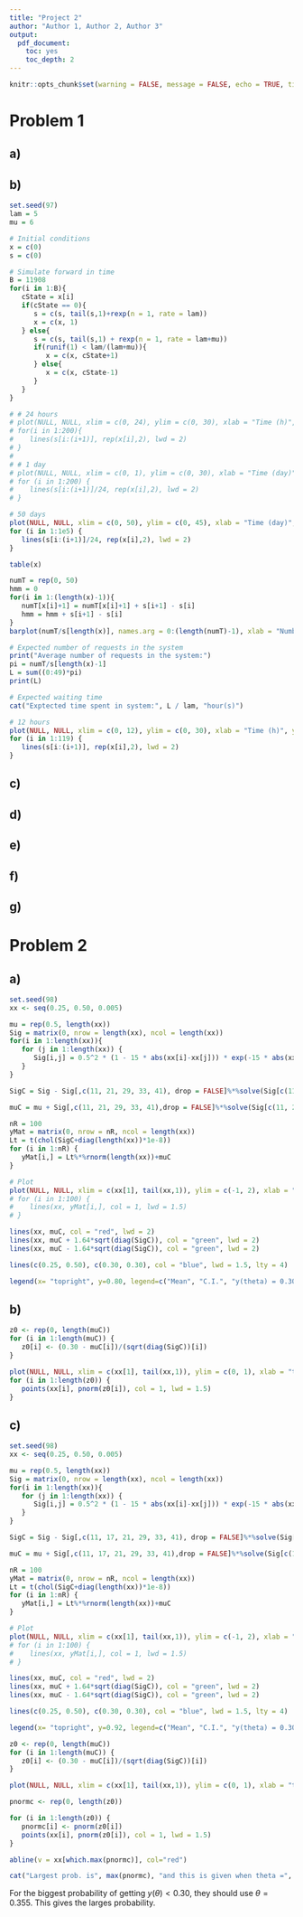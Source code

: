 ```yaml
---
title: "Project 2"
author: "Author 1, Author 2, Author 3"
output: 
  pdf_document: 
    toc: yes
    toc_depth: 2
---
```


```r
knitr::opts_chunk$set(warning = FALSE, message = FALSE, echo = TRUE, tidy.opts = list(width.cutoff = 60), tidy = TRUE)
```

\newpage

# Problem 1

## a)

## b)

```r
set.seed(97)
lam = 5
mu = 6

# Initial conditions
x = c(0)
s = c(0)

# Simulate forward in time
B = 11908
for(i in 1:B){
   cState = x[i]
   if(cState == 0){
      s = c(s, tail(s,1)+rexp(n = 1, rate = lam))
      x = c(x, 1)
   } else{
      s = c(s, tail(s,1) + rexp(n = 1, rate = lam+mu))
      if(runif(1) < lam/(lam+mu)){
         x = c(x, cState+1)
      } else{
         x = c(x, cState-1)
      }
   }
}
```

```r
# # 24 hours
# plot(NULL, NULL, xlim = c(0, 24), ylim = c(0, 30), xlab = "Time (h)", ylab = "Number of customers in system", cex.axis = 1.5, cex.lab = 1.5)
# for(i in 1:200){
#    lines(s[i:(i+1)], rep(x[i],2), lwd = 2)
# }
# 
# # 1 day
# plot(NULL, NULL, xlim = c(0, 1), ylim = c(0, 30), xlab = "Time (day)", ylab = "Number of customers in system", cex.axis = 1.5, cex.lab = 1.5)
# for (i in 1:200) {
#    lines(s[i:(i+1)]/24, rep(x[i],2), lwd = 2)
# }

# 50 days
plot(NULL, NULL, xlim = c(0, 50), ylim = c(0, 45), xlab = "Time (day)", ylab = "Number of customers in system", cex.axis = 1.5, cex.lab = 1.5)
for (i in 1:1e5) {
   lines(s[i:(i+1)]/24, rep(x[i],2), lwd = 2)
}
```

```r
table(x)
```

```r
numT = rep(0, 50)
hmm = 0
for(i in 1:(length(x)-1)){
   numT[x[i]+1] = numT[x[i]+1] + s[i+1] - s[i]
   hmm = hmm + s[i+1] - s[i]
}
barplot(numT/s[length(x)], names.arg = 0:(length(numT)-1), xlab = "Number of customers in system", ylab = "Mean fraction of time", cex.axis = 1.5, cex.lab = 1.5, cex = 1.5)

# Expected number of requests in the system
print("Average number of requests in the system:")
pi = numT/s[length(x)-1]
L = sum((0:49)*pi)
print(L)

# Expected waiting time
cat("Exptected time spent in system:", L / lam, "hour(s)")
```

```r
# 12 hours
plot(NULL, NULL, xlim = c(0, 12), ylim = c(0, 30), xlab = "Time (h)", ylab = "Number of customers in system", cex.axis = 1.5, cex.lab = 1.5)
for (i in 1:119) {
   lines(s[i:(i+1)], rep(x[i],2), lwd = 2)
}
```

## c)

## d)

## e)

## f)

## g)

\newpage

# Problem 2

## a)

```r
set.seed(98)
xx <- seq(0.25, 0.50, 0.005)

mu = rep(0.5, length(xx))
Sig = matrix(0, nrow = length(xx), ncol = length(xx))
for(i in 1:length(xx)){
   for (j in 1:length(xx)) {
      Sig[i,j] = 0.5^2 * (1 - 15 * abs(xx[i]-xx[j])) * exp(-15 * abs(xx[i]-xx[j]))
   }
}

SigC = Sig - Sig[,c(11, 21, 29, 33, 41), drop = FALSE]%*%solve(Sig[c(11, 21, 29, 33, 41), c(11, 21, 29, 33, 41), drop = FALSE], Sig[c(11, 21, 29, 33, 41),, drop = FALSE])

muC = mu + Sig[,c(11, 21, 29, 33, 41),drop = FALSE]%*%solve(Sig[c(11, 21, 29, 33, 41),c(11, 21, 29, 33, 41),drop = FALSE], c(0.5, 0.32, 0.40, 0.35, 0.60) - mu[c(11, 21, 29, 33, 41)])

nR = 100
yMat = matrix(0, nrow = nR, ncol = length(xx))
Lt = t(chol(SigC+diag(length(xx))*1e-8))
for (i in 1:nR) {
   yMat[i,] = Lt%*%rnorm(length(xx))+muC
}

# Plot
plot(NULL, NULL, xlim = c(xx[1], tail(xx,1)), ylim = c(-1, 2), xlab = "Theta", ylab = "y(theta)", cex.axis = 1.5, cex.lab = 1.5, lwd = 1.5)
# for (i in 1:100) {
#    lines(xx, yMat[i,], col = 1, lwd = 1.5)
# }

lines(xx, muC, col = "red", lwd = 2)
lines(xx, muC + 1.64*sqrt(diag(SigC)), col = "green", lwd = 2)
lines(xx, muC - 1.64*sqrt(diag(SigC)), col = "green", lwd = 2)

lines(c(0.25, 0.50), c(0.30, 0.30), col = "blue", lwd = 1.5, lty = 4)

legend(x= "topright", y=0.80, legend=c("Mean", "C.I.", "y(theta) = 0.30"), col=c("red", "green", "blue"), lty= 1:2, cex=0.8)
```

## b)

```r
z0 <- rep(0, length(muC))
for (i in 1:length(muC)) {
   z0[i] <- (0.30 - muC[i])/(sqrt(diag(SigC))[i])
}

plot(NULL, NULL, xlim = c(xx[1], tail(xx,1)), ylim = c(0, 1), xlab = "theta", ylab = "P(Y(theta) < 0.30)", cex.axis = 1.5, cex.lab = 1.5, lwd = 1.5)
for (i in 1:length(z0)) {
   points(xx[i], pnorm(z0[i]), col = 1, lwd = 1.5)
}
```

## c)

```r
set.seed(98)
xx <- seq(0.25, 0.50, 0.005)

mu = rep(0.5, length(xx))
Sig = matrix(0, nrow = length(xx), ncol = length(xx))
for(i in 1:length(xx)){
   for (j in 1:length(xx)) {
      Sig[i,j] = 0.5^2 * (1 - 15 * abs(xx[i]-xx[j])) * exp(-15 * abs(xx[i]-xx[j]))
   }
}

SigC = Sig - Sig[,c(11, 17, 21, 29, 33, 41), drop = FALSE]%*%solve(Sig[c(11, 17, 21, 29, 33, 41), c(11, 17, 21, 29, 33, 41), drop = FALSE], Sig[c(11, 17, 21, 29, 33, 41),, drop = FALSE])

muC = mu + Sig[,c(11, 17, 21, 29, 33, 41),drop = FALSE]%*%solve(Sig[c(11, 17, 21, 29, 33, 41),c(11, 17, 21, 29, 33, 41),drop = FALSE], c(0.5, 0.40, 0.32, 0.40, 0.35, 0.60) - mu[c(11, 17, 21, 29, 33, 41)])

nR = 100
yMat = matrix(0, nrow = nR, ncol = length(xx))
Lt = t(chol(SigC+diag(length(xx))*1e-8))
for (i in 1:nR) {
   yMat[i,] = Lt%*%rnorm(length(xx))+muC
}

# Plot
plot(NULL, NULL, xlim = c(xx[1], tail(xx,1)), ylim = c(-1, 2), xlab = "Theta", ylab = "y(theta)", cex.axis = 1.5, cex.lab = 1.5, lwd = 1.5)
# for (i in 1:100) {
#    lines(xx, yMat[i,], col = 1, lwd = 1.5)
# }

lines(xx, muC, col = "red", lwd = 2)
lines(xx, muC + 1.64*sqrt(diag(SigC)), col = "green", lwd = 2)
lines(xx, muC - 1.64*sqrt(diag(SigC)), col = "green", lwd = 2)

lines(c(0.25, 0.50), c(0.30, 0.30), col = "blue", lwd = 1.5, lty = 4)

legend(x= "topright", y=0.92, legend=c("Mean", "C.I.", "y(theta) = 0.30"), col=c("red", "green", "blue"), lty= 1:2, cex=0.8)
```

```r
z0 <- rep(0, length(muC))
for (i in 1:length(muC)) {
   z0[i] <- (0.30 - muC[i])/(sqrt(diag(SigC))[i])
}

plot(NULL, NULL, xlim = c(xx[1], tail(xx,1)), ylim = c(0, 1), xlab = "theta", ylab = "P(Y(theta) < 0.30)", cex.axis = 1.5, cex.lab = 1.5, lwd = 1.5)

pnormc <- rep(0, length(z0))

for (i in 1:length(z0)) {
   pnormc[i] <- pnorm(z0[i])
   points(xx[i], pnorm(z0[i]), col = 1, lwd = 1.5)
}

abline(v = xx[which.max(pnormc)], col="red")

cat("Largest prob. is", max(pnormc), "and this is given when theta =", xx[which.max(pnormc)])
```

For the biggest probability of getting $y(\theta) < 0.30$, they should use $\theta = 0.355$. This gives the larges probability.
